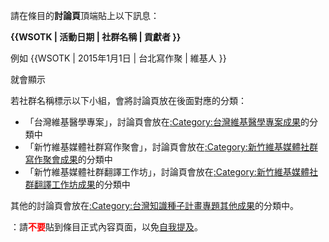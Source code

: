 請在條目的'''討論頁'''頂端貼上以下訊息：

'''<nowiki>{{WSOTK | 活動日期 | 社群名稱 | 貢獻者 }}</nowiki>'''

例如 <nowiki>{{WSOTK | 2015年1月1日 | 台北寫作聚 | 維基人 }}</nowiki>

就會顯示{{WSOTK | 2015年1月1日 | 台北寫作聚 | 維基人 }}

若社群名稱標示以下小組，會將討論頁放在後面對應的分類：
*「台灣維基醫學專案」，討論頁會放在[[:Category:台灣維基醫學專案成果]]的分類中
*「新竹維基媒體社群寫作聚會」，討論頁會放在[[:Category:新竹維基媒體社群寫作聚會成果]]的分類中
*「新竹維基媒體社群翻譯工作坊」，討論頁會放在[[:Category:新竹維基媒體社群翻譯工作坊成果]]的分類中
其他的討論頁會放在[[:Category:台灣知識種子計畫專題其他成果]]的分類中。

{{注意}}：請<span style="color:red">'''不要'''</span>貼到條目正式內容頁面，以免[[維基百科:避免自我提及|自我提及]]。